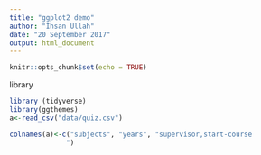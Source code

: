 ```yaml
---
title: "ggplot2 demo"
author: "Ihsan Ullah"
date: "20 September 2017"
output: html_document
---
```


```r
knitr::opts_chunk$set(echo = TRUE)
```


library
```r
library (tidyverse)
library(ggthemes)
a<-read_csv("data/quiz.csv")

colnames(a)<-c("subjects", "years", "supervisor,start-course 
              ")
```
